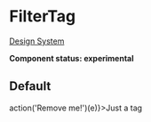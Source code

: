 
<Meta title="UI/FilterTag" component={FilterTag} />

# FilterTag

[Design System](https://designsystem.amsterdam.nl/7awj1hc9f/p/962093-tags)

**Component status: experimental**

## Default

<Preview>
  <Story name="Default">
    <React.Fragment>
      <FilterTag onClick={(e) => action('Remove me!')(e)}>Just a tag</FilterTag>
    </React.Fragment>
  </Story>
</Preview>
